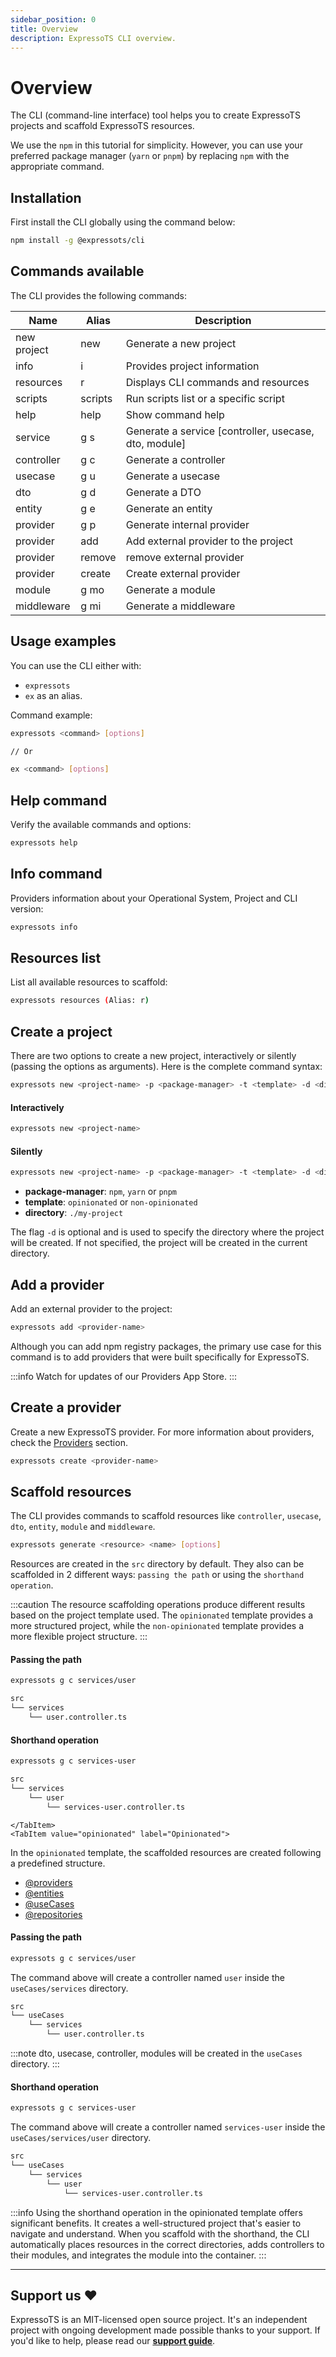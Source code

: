 ```yaml
---
sidebar_position: 0
title: Overview
description: ExpressoTS CLI overview.
---
```



# Overview

The CLI (command-line interface) tool helps you to create ExpressoTS projects and scaffold ExpressoTS resources.

We use the `npm` in this tutorial for simplicity. However, you can use your preferred package manager (`yarn` or `pnpm`) by replacing `npm` with the appropriate command.

## Installation

First install the CLI globally using the command below:

```bash
npm install -g @expressots/cli
```

## Commands available

The CLI provides the following commands:

| Name        | Alias   | Description                                           |
| ----------- | ------- | ----------------------------------------------------- |
| new project | new     | Generate a new project                                |
| info        | i       | Provides project information                          |
| resources   | r       | Displays CLI commands and resources                   |
| scripts     | scripts | Run scripts list or a specific script                 |
| help        | help    | Show command help                                     |
| service     | g s     | Generate a service [controller, usecase, dto, module] |
| controller  | g c     | Generate a controller                                 |
| usecase     | g u     | Generate a usecase                                    |
| dto         | g d     | Generate a DTO                                        |
| entity      | g e     | Generate an entity                                    |
| provider    | g p     | Generate internal provider                            |
| provider    | add     | Add external provider to the project                  |
| provider    | remove  | remove external provider                              |
| provider    | create  | Create external provider                              |
| module      | g mo    | Generate a module                                     |
| middleware  | g mi    | Generate a middleware                                 |

## Usage examples

You can use the CLI either with:

- `expressots`
- `ex` as an alias.

Command example:

```bash
expressots <command> [options]

// Or

ex <command> [options]
```

## Help command

Verify the available commands and options:

```bash
expressots help
```

## Info command

Providers information about your Operational System, Project and CLI version:

```bash
expressots info
```

## Resources list

List all available resources to scaffold:

```bash
expressots resources (Alias: r)
```

## Create a project

There are two options to create a new project, interactively or silently (passing the options as arguments).
Here is the complete command syntax:

```bash title="Create project command options"
expressots new <project-name> -p <package-manager> -t <template> -d <directory>
```

#### Interactively

```bash
expressots new <project-name>
```

#### Silently

```bash
expressots new <project-name> -p <package-manager> -t <template> -d <directory>
```

-   **package-manager**: `npm`, `yarn` or `pnpm`
-   **template**: `opinionated` or `non-opinionated`
-   **directory**: `./my-project`

The flag `-d` is optional and is used to specify the directory where the project will be created. If not specified, the project will be created in the current directory.

## Add a provider

Add an external provider to the project:

```bash
expressots add <provider-name>
```

Although you can add npm registry packages, the primary use case for this command is to add providers that were built specifically for ExpressoTS.

:::info Watch for updates of our Providers App Store.
:::

## Create a provider

Create a new ExpressoTS provider. For more information about providers, check the [Providers](../core/providers.mdx#create-external-provider) section.

```bash
expressots create <provider-name>
```

## Scaffold resources

The CLI provides commands to scaffold resources like `controller`, `usecase`, `dto`, `entity`, `module` and `middleware`.

```bash
expressots generate <resource> <name> [options]
```

Resources are created in the `src` directory by default. They also can be scaffolded in 2 different ways: `passing the path` or using the `shorthand operation`.

:::caution
The resource scaffolding operations produce different results based on the project template used. The `opinionated` template provides a more structured project, while the `non-opinionated` template provides a more flexible project structure.
:::

<Tabs>
    <TabItem value="non-opinionated" label="Non Opinionated">

#### Passing the path

```bash title="Create a controller named user inside the services directory"
expressots g c services/user
```

```bash title="Output"
src
└── services
    └── user.controller.ts
```

#### Shorthand operation

```bash title="Create a controller named services-user inside the services/user directory"
expressots g c services-user
```

```bash title="Output"
src
└── services
    └── user
        └── services-user.controller.ts
```

    </TabItem>
    <TabItem value="opinionated" label="Opinionated">

In the `opinionated` template, the scaffolded resources are created following a predefined structure.

-   [@providers](../core/providers.mdx)
-   [@entities](../core/entities.mdx)
-   [@useCases](../core/usecase.mdx)
-   [@repositories](../guides/repositories.mdx)

#### Passing the path

```bash title="Create a controller named user inside the useCases/services directory"
expressots g c services/user
```

The command above will create a controller named `user` inside the `useCases/services` directory.

```bash title="Output"
src
└── useCases
    └── services
        └── user.controller.ts
```

:::note dto, usecase, controller, modules will be created in the `useCases` directory.
:::

#### Shorthand operation

```bash title="Create a controller named services-user inside the useCases/services/user directory"
expressots g c services-user
```

The command above will create a controller named `services-user` inside the `useCases/services/user` directory.

```bash title="Output"
src
└── useCases
    └── services
        └── user
            └── services-user.controller.ts
```

:::info
Using the shorthand operation in the opinionated template offers significant benefits. It creates a well-structured project that's easier to navigate and understand. When you scaffold with the shorthand, the CLI automatically places resources in the correct directories, adds controllers to their modules, and integrates the module into the container.
:::

</TabItem>

</Tabs>

---

## Support us ❤️

ExpressoTS is an MIT-licensed open source project. It's an independent project with ongoing development made possible thanks to your support.
If you'd like to help, please read our **[support guide](../support-us.mdx)**.
